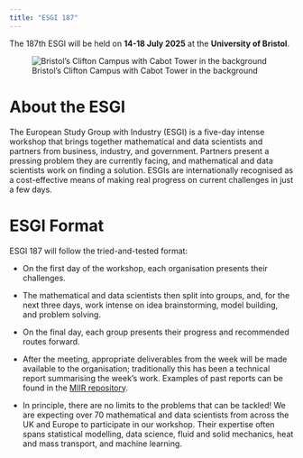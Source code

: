 ```yaml
---
title: "ESGI 187"
---
```


The 187th ESGI will be held on **14-18 July 2025** at the **University of Bristol**. 

<!-- ![Clifton Wood in Bristol](assets/img/5368_Clifton%20Wood.jpg) -->
<!-- ![Bristol's Clifton Campus](assets/img/11893_Clifton_campus.jpg) -->
![Bristol's Clifton Campus with Cabot Tower in the background](assets/img/12293_Campus%20summer%202023-00622.jpg)

# About the ESGI

The European Study Group with Industry (ESGI) is a five-day intense workshop that brings together mathematical and data scientists and partners from business, industry, and government.  Partners present a pressing problem they are currently facing, and mathematical and data scientists work on finding a solution. ESGIs are internationally recognised as a cost-effective means of making real progress on current challenges in just a few days.


# ESGI Format
 
ESGI 187 will follow the tried-and-tested format:

* On the first day of the workshop, each organisation presents their challenges.

* The mathematical and data scientists then split into groups, and, for the next three days, work intense on idea brainstorming, model building, and problem solving.

* On the final day, each group presents their progress and recommended routes forward. 

* After the meeting, appropriate deliverables from the week will be made available to the organisation; traditionally this has been a technical report summarising the week’s work.  Examples of past reports can be found in the [MIIR repository](https://www.cambridge.org/engage/miir/public-dashboard).

 * In principle, there are no limits to the problems that can be tackled! We are expecting over 70 mathematical and data scientists from across the UK and Europe to participate in our workshop.  Their expertise often spans statistical modelling, data science, fluid and solid mechanics, heat and mass transport, and machine learning.

